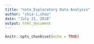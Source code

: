 ```yaml
---
title: "note_Exploratory Data Analysis"
author: "chia-i,chou"
date: "July 21, 2018"
output: html_document
---
```


```r
knitr::opts_chunk$set(echo = TRUE)
```
